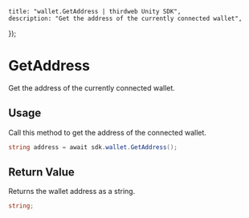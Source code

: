 
	title: "wallet.GetAddress | thirdweb Unity SDK",
	description: "Get the address of the currently connected wallet",
});

# GetAddress

Get the address of the currently connected wallet.

## Usage

Call this method to get the address of the connected wallet.

```csharp
string address = await sdk.wallet.GetAddress();
```

## Return Value

Returns the wallet address as a string.

```csharp
string;
```
